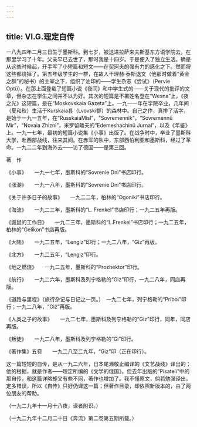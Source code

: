 ```yaml
---
---
---
```

title: VI.G.理定自传
---



一八九四年二月三日生于墨斯科。到七岁，被送进拉萨来夫斯基东方语学院去，在那里学习了十年。父亲早已去世了，那时我是十四岁。于是便入了独立生活。确是从这些时候起，开手写了小短篇和短文——在契珂夫的强有力的感化之下。然而将这些都烧掉了。第五年级学生的一群，在故人干理赫·泰斯退文（他那时做着“黄金之群”的秘书）的主宰之下，组织了油印的——学生杂志《尝试》（Pervie Optü）。在那上面登载了短篇小说《夜间》和中学生式的——关于现代的批评的文章，但杂志在学生之间并不以为好。其次的短篇是不署姓名登在“Wesna”上，《夜之光》这短篇，是在“Moskovskaia Gazeta”上。一九一一年在学院卒业，几年间（夏和秋）生活于Kurskaia县（Lvovski郡）的森林中。自己之作，真排了活字，是始于一九一五年，在“RusskaiaMisl”，“Sovremennik”，“Sovremennü Mir”，“Novaia Zhizni”，米罗留皤夫的“Edemeshachinü Jurnal”，以及《年鉴》上。一九一七年，最初的短篇小说集《小事》出版了。在战争时中，卒业了墨斯科大学，赴西部战线，往来其间。在赤军的队中，东部西伯利亚和墨斯科，经过了革命。一九二二年到海外去——访了德国——是第三回。

著　作

《小事》　　一九一七年，墨斯科的“Sovrenie Dni”书店印行。

《涨潮》　　一九一八年，墨斯科的“Sovrenie Dni”书店印行。

《关于许多日子的故事》　　一九二二年，柏林的“Ogoniki”书店印行。

《海流》　　一九二三年，墨斯科的“L. Frenkel”书店印行；一九二五年再版。

《鼷鼠的工作日》　　一九二三年，墨斯科的“L.Frenkel”书店印行；一九二五年，柏林的“Gelikon”书店再版。

《大陆》　　一九二五年，“Lengiz”印行；一九二八年，“Giz”再版。

《北方》　　一九二五年，“Lengiz”印行。

《地之燃烧》　　一九二五年，墨斯科的“Prozhektor”印行。

《航行》　　一九二六年，墨斯科及列宁格勒的“Giz”印行，一九二八年，同店再版。

《道路与里程》（旅行杂记与日记之一页。）　一九二七年，列宁格勒的“Priboi”印行；一九二八年，“Giz”再版。

《人类之子的故事》　　一九二七年，墨斯科及列宁格勒的“Giz”印行，同年，同店再版。

《叛徒》　　一九二八年，墨斯科及列宁格勒的“Gi”印行。

《著作集》五卷　　一九二八至二九年，“Giz”印（正在印行）。

这一篇短短的自传，是从一九二六年，日本尾濑敬止编译的《文艺战线》译出的；他的根据，就是作者——理定所编的《文学的俄国》。但去年出版的“Pisateli”中的那自传，和这篇详略却又有些不同，著作也增加了。我不懂原文，倘若勉强译出，定多错误，所以《自传》只好仍译这一篇；但著作目录，却依照新版本的，由了两位朋友的帮助。

（一九二九年十一月十八夜，译者附识。）

（一九二九年十二月二十日《奔流》第二卷第五期所载。）